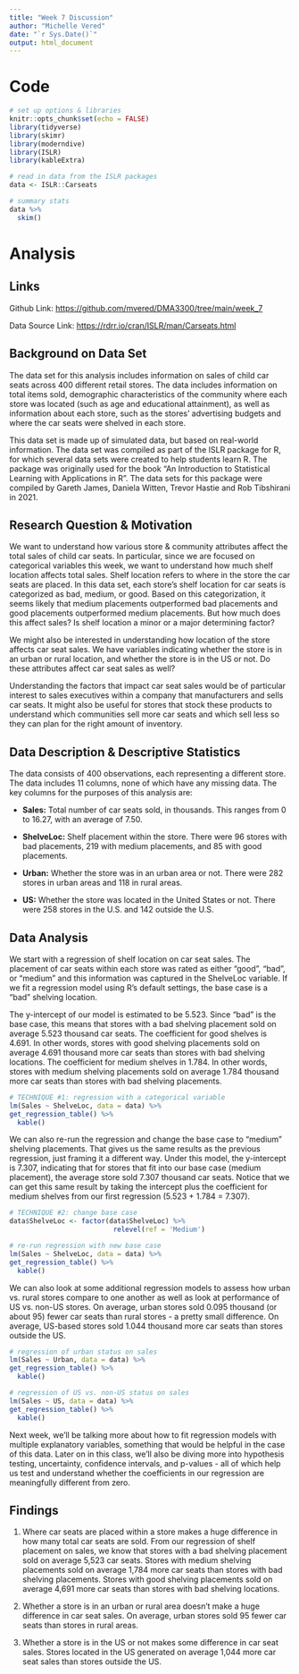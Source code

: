 ```yaml
---
title: "Week 7 Discussion"
author: "Michelle Vered"
date: "`r Sys.Date()`"
output: html_document
---
```


# Code

```r

# set up options & libraries
knitr::opts_chunk$set(echo = FALSE)
library(tidyverse)
library(skimr)
library(moderndive)
library(ISLR)
library(kableExtra)

# read in data from the ISLR packages
data <- ISLR::Carseats

# summary stats
data %>%
  skim()
```

# Analysis

## Links

Github Link: <https://github.com/mvered/DMA3300/tree/main/week_7>

Data Source Link: <https://rdrr.io/cran/ISLR/man/Carseats.html>

## Background on Data Set

The data set for this analysis includes information on sales of child car seats across 400 different retail stores. The data includes information on total items sold, demographic characteristics of the community where each store was located (such as age and educational attainment), as well as information about each store, such as the stores' advertising budgets and where the car seats were shelved in each store.

This data set is made up of simulated data, but based on real-world information. The data set was compiled as part of the ISLR package for R, for which several data sets were created to help students learn R. The package was originally used for the book "An Introduction to Statistical Learning with Applications in R". The data sets for this package were compiled by Gareth James, Daniela Witten, Trevor Hastie and Rob Tibshirani in 2021.

## Research Question & Motivation

We want to understand how various store & community attributes affect the total sales of child car seats. In particular, since we are focused on categorical variables this week, we want to understand how much shelf location affects total sales. Shelf location refers to where in the store the car seats are placed. In this data set, each store's shelf location for car seats is categorized as bad, medium, or good. Based on this categorization, it seems likely that medium placements outperformed bad placements and good placements outperformed medium placements. But how much does this affect sales? Is shelf location a minor or a major determining factor?

We might also be interested in understanding how location of the store affects car seat sales. We have variables indicating whether the store is in an urban or rural location, and whether the store is in the US or not. Do these attributes affect car seat sales as well?

Understanding the factors that impact car seat sales would be of particular interest to sales executives within a company that manufacturers and sells car seats. It might also be useful for stores that stock these products to understand which communities sell more car seats and which sell less so they can plan for the right amount of inventory.

## Data Description & Descriptive Statistics

The data consists of 400 observations, each representing a different store. The data includes 11 columns, none of which have any missing data. The key columns for the purposes of this analysis are:

-   **Sales:** Total number of car seats sold, in thousands. This ranges from 0 to 16.27, with an average of 7.50.

-   **ShelveLoc:** Shelf placement within the store. There were 96 stores with bad placements, 219 with medium placements, and 85 with good placements.

-   **Urban:** Whether the store was in an urban area or not. There were 282 stores in urban areas and 118 in rural areas.

-   **US:** Whether the store was located in the United States or not. There were 258 stores in the U.S. and 142 outside the U.S.

## Data Analysis

We start with a regression of shelf location on car seat sales. The placement of car seats within each store was rated as either "good", "bad", or "medium" and this information was captured in the ShelveLoc variable. If we fit a regression model using R's default settings, the base case is a "bad" shelving location.

The y-intercept of our model is estimated to be 5.523. Since "bad" is the base case, this means that stores with a bad shelving placement sold on average 5.523 thousand car seats. The coefficient for good shelves is 4.691. In other words, stores with good shelving placements sold on average 4.691 thousand more car seats than stores with bad shelving locations. The coefficient for medium shelves in 1.784. In other words, stores with medium shelving placements sold on average 1.784 thousand more car seats than stores with bad shelving placements.

```r

# TECHNIQUE #1: regression with a categorical variable
lm(Sales ~ ShelveLoc, data = data) %>%
get_regression_table() %>%
  kable()
```

We can also re-run the regression and change the base case to "medium" shelving placements. That gives us the same results as the previous regression, just framing it a different way. Under this model, the y-intercept is 7.307, indicating that for stores that fit into our base case (medium placement), the average store sold 7.307 thousand car seats. Notice that we can get this same result by taking the intercept plus the coefficient for medium shelves from our first regression (5.523 + 1.784 = 7.307).

```r

# TECHNIQUE #2: change base case
data$ShelveLoc <- factor(data$ShelveLoc) %>%
                          relevel(ref = 'Medium')

# re-run regression with new base case
lm(Sales ~ ShelveLoc, data = data) %>%
get_regression_table() %>%
  kable()
```

We can also look at some additional regression models to assess how urban vs. rural stores compare to one another as well as look at performance of US vs. non-US stores. On average, urban stores sold 0.095 thousand (or about 95) fewer car seats than rural stores - a pretty small difference. On average, US-based stores sold 1.044 thousand more car seats than stores outside the US.

```r

# regression of urban status on sales
lm(Sales ~ Urban, data = data) %>%
get_regression_table() %>%
  kable()

# regression of US vs. non-US status on sales
lm(Sales ~ US, data = data) %>%
get_regression_table() %>%
  kable()
```

Next week, we'll be talking more about how to fit regression models with multiple explanatory variables, something that would be helpful in the case of this data. Later on in this class, we'll also be diving more into hypothesis testing, uncertainty, confidence intervals, and p-values - all of which help us test and understand whether the coefficients in our regression are meaningfully different from zero.

## Findings

1.  Where car seats are placed within a store makes a huge difference in how many total car seats are sold. From our regression of shelf placement on sales, we know that stores with a bad shelving placement sold on average 5,523 car seats. Stores with medium shelving placements sold on average 1,784 more car seats than stores with bad shelving placements. Stores with good shelving placements sold on average 4,691 more car seats than stores with bad shelving locations.

2.  Whether a store is in an urban or rural area doesn't make a huge difference in car seat sales. On average, urban stores sold 95 fewer car seats than stores in rural areas.

3.  Whether a store is in the US or not makes some difference in car seat sales. Stores located in the US generated on average 1,044 more car seat sales than stores outside the US.

